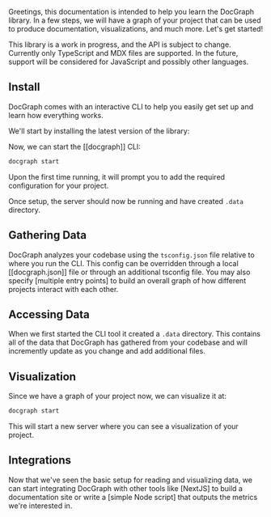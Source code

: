 
Greetings, this documentation is intended to help you learn the DocGraph library. In a few steps, we will have a graph of your project that can be used to produce documentation, visualizations, and much more. Let's get started!

<Warning>
  This library is a work in progress, and the API is subject to change. Currently only TypeScript
  and MDX files are supported. In the future, support will be considered for JavaScript and possibly
  other languages.
</Warning>

## Install

DocGraph comes with an interactive CLI to help you easily get set up and learn how everything works.

We'll start by installing the latest version of the library:

<Install />

Now, we can start the [[docgraph]] CLI:

```bash
docgraph start
```

Upon the first time running, it will prompt you to add the required configuration for your project.

Once setup, the server should now be running and have created `.data` directory.

## Gathering Data

DocGraph analyzes your codebase using the `tsconfig.json` file relative to where you run the CLI. This config can be overridden through a local [[docgraph.json]] file or through an additional tsconfig file. You may also specify [multiple entry points] to build an overall graph of how different projects interact with each other.

## Accessing Data

When we first started the CLI tool it created a `.data` directory. This contains all of the data that DocGraph has gathered from your codebase and will incremently update as you change and add additional files.

## Visualization

Since we have a graph of your project now, we can visualize it at:

```bash
docgraph start
```

This will start a new server where you can see a visualization of your project.

## Integrations

Now that we've seen the basic setup for reading and visualizing data, we can start integrating DocGraph with other tools like [NextJS] to build a documentation site or write a [simple Node script] that outputs the metrics we're interested in.
